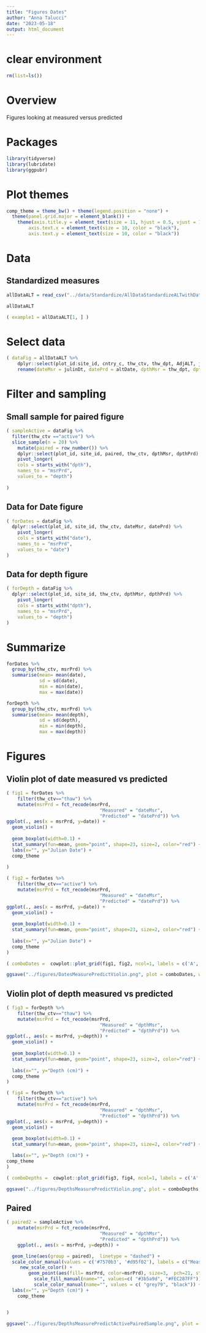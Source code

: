 ```yaml
---
title: "Figures Dates"
author: "Anna Talucci"
date: "2023-05-18"
output: html_document
---
```



# clear environment
```r
rm(list=ls())
```

# Overview
Figures looking at measured versus predicted


# Packages

```r
library(tidyverse)
library(lubridate)
library(ggpubr)
```

# Plot themes
```r
comp_theme = theme_bw() + theme(legend.position = "none") +  
  theme(panel.grid.major = element_blank()) +
    theme(axis.title.y = element_text(size = 11, hjust = 0.5, vjust = 1.1),
        axis.text.x = element_text(size = 10, color = "black"),
        axis.text.y = element_text(size = 10, color = "black"))
```

# Data

## Standardized measures
```r
allDataALT = read_csv("../data/Standardize/AllDataStandardizeALTwithDates.csv")
```

```r
allDataALT
```
```r
( example1 = allDataALT[1, ] )
```
# Select data
```r
( dataFig = allDataALT %>% 
    dplyr::select(plot_id:site_id, cntry_c, thw_ctv, thw_dpt, AdjALT, julinDt, altDate, dateDiff, diffALT) %>% 
    rename(dateMsr = julinDt, datePrd = altDate, dpthMsr = thw_dpt, dpthPrd=AdjALT, diffDate = dateDiff, diffDpth = diffALT))
```

# Filter and sampling

## Small sample for paired figure
```r
( sampleActive = dataFig %>% 
  filter(thw_ctv =="active") %>%
  slice_sample(n = 20) %>%
    mutate(paired = row_number()) %>%
    dplyr::select(plot_id, site_id, paired, thw_ctv, dpthMsr, dpthPrd) %>%
    pivot_longer(
    cols = starts_with("dpth"),
    names_to = "msrPrd",
    values_to = "depth")
    
)

```

## Data for Date figure
```r
( forDates = dataFig %>% 
  dplyr::select(plot_id, site_id, thw_ctv, dateMsr, datePrd) %>%
    pivot_longer(
    cols = starts_with("date"),
    names_to = "msrPrd",
    values_to = "date")
)
```

## Data for depth figure
```r
( forDepth = dataFig %>% 
  dplyr::select(plot_id, site_id, thw_ctv, dpthMsr, dpthPrd) %>%
    pivot_longer(
    cols = starts_with("dpth"),
    names_to = "msrPrd",
    values_to = "depth")
)
```


# Summarize
```r
forDates %>% 
  group_by(thw_ctv, msrPrd) %>%
  summarise(mean= mean(date),
            sd = sd(date),
            min = min(date),
            max = max(date))
```

```r
forDepth %>% 
  group_by(thw_ctv, msrPrd) %>%
  summarise(mean= mean(depth),
            sd = sd(depth),
            min = min(depth),
            max = max(depth))
```
# Figures

## Violin plot of date measured vs predicted
```r
( fig1 = forDates %>% 
    filter(thw_ctv=="thaw") %>% 
    mutate(msrPrd = fct_recode(msrPrd,
                                  "Measured" = "dateMsr",
                                  "Predicted" = "datePrd")) %>%
ggplot(., aes(x = msrPrd, y=date)) +
  geom_violin() + 
  
  geom_boxplot(width=0.1) +
  stat_summary(fun=mean, geom="point", shape=23, size=2, color="red") +
  labs(x="", y="Julian Date") +
  comp_theme 
  
)
```

```r
( fig2 = forDates %>% 
    filter(thw_ctv=="active") %>% 
    mutate(msrPrd = fct_recode(msrPrd,
                                  "Measured" = "dateMsr",
                                  "Predicted" = "datePrd")) %>%
ggplot(., aes(x = msrPrd, y=date)) +
  geom_violin() + 
  
  geom_boxplot(width=0.1) +
  stat_summary(fun=mean, geom="point", shape=23, size=2, color="red") +
  
  labs(x="", y="Julian Date") +
  comp_theme 
)
```

```r
( comboDates =  cowplot::plot_grid(fig1, fig2, ncol=1, labels = c('A', 'B'), label_size = 12)  ) 
```

```r
ggsave("../figures/DatesMeasurePredictViolin.png", plot = comboDates, width = 3, height =4, units = c("in"), dpi=600, bg = "white" )
```

## Violin plot of depth measured vs predicted
```r
( fig3 = forDepth %>% 
    filter(thw_ctv=="thaw") %>% 
    mutate(msrPrd = fct_recode(msrPrd,
                                  "Measured" = "dpthMsr",
                                  "Predicted" = "dpthPrd")) %>%
ggplot(., aes(x = msrPrd, y=depth)) +
  geom_violin() + 
  
  geom_boxplot(width=0.1) +
  stat_summary(fun=mean, geom="point", shape=23, size=2, color="red") +
  
  labs(x="", y="Depth (cm)") +
  comp_theme 
)
```

```r
( fig4 = forDepth %>% 
    filter(thw_ctv=="active") %>% 
    mutate(msrPrd = fct_recode(msrPrd,
                                  "Measured" = "dpthMsr",
                                  "Predicted" = "dpthPrd")) %>%
ggplot(., aes(x = msrPrd, y=depth)) +
  geom_violin() + 
  
  geom_boxplot(width=0.1) +
  stat_summary(fun=mean, geom="point", shape=23, size=2, color="red") +

  labs(x="", y="Depth (cm)") +
comp_theme 
)
```


```r
( comboDepths =  cowplot::plot_grid(fig3, fig4, ncol=1, labels = c('A', 'B'), label_size = 12)  ) 
```

```r
ggsave("../figures/DepthsMeasurePredictViolin.png", plot = comboDepths, width = 3, height =4, units = c("in"), dpi=600, bg = "white" )
```

## Paired




```r
( paired2 = sampleActive %>% 
    mutate(msrPrd = fct_recode(msrPrd,
                                  "Measured" = "dpthMsr",
                                  "Predicted" = "dpthPrd")) %>%
    ggplot(., aes(x = msrPrd, y=depth)) +

  geom_line(aes(group = paired),  linetype = "dashed") +
  scale_color_manual(values = c('#7570b3', '#d95f02'), labels = c("Measured", "Predicted"), name="") +
     new_scale_color() +
        geom_point(aes(fill= msrPrd, color=msrPrd), size=3,  pch=21, stroke =1.8) +
          scale_fill_manual(name="", values=c( "#3b5a9d", "#FEC287FF"))  +
          scale_color_manual(name="", values = c( "grey79", "black")) +
  labs(x="", y="Depth (cm)") +
    comp_theme 


)

```

```r
ggsave("../figures/DepthsMeasurePredictActivePairedSample.png", plot = paired2, width = 3, height =3, units = c("in"), dpi=600, bg = "white" )
```